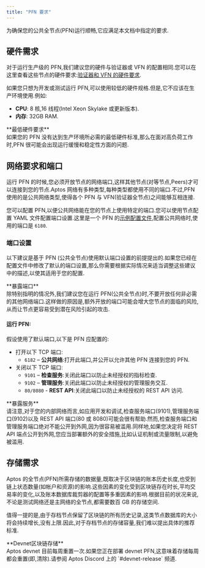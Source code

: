 ```yaml
---
title: "PFN 要求"
---
```



为确保您的公共全节点(PFN)运行顺畅,它应满足本文档中指定的要求.

## 硬件需求

对于运行生产级的 PFN,我们建议您的硬件与验证器或 VFN 的配置相同.您可以在这里查看这些节点的硬件要求:[验证器和 VFN 的硬件要求](/zh/network/nodes/validator-node/node-requirements#hardware-requirements).

如果您只想为开发或测试运行 PFN,可以使用较低的硬件规格.但是,它不应该在生产环境使用.例如:

- **CPU**: 8 核,16 线程(Intel Xeon Skylake 或更新版本).
- **内存**: 32GB RAM.

<Aside type="caution">
  **最低硬件要求**<br />
  如果您的 PFN 没有达到生产环境所必需的最低硬件标准,那么在面对高负荷工作时,PFN 很可能会出现运行缓慢和稳定性方面的问题.
</Aside>

## 网络要求和端口

运行 PFN 的时候,您必须开放节点的网络端口,这样其他节点(对等节点,Peers)才可以连接到您的节点.Aptos 网络有多种类型,每种类型都使用不同的端口.不过,PFN 使用的是公共网络类型,使得各个 PFN 与 VFN(验证器全节点)之间能够互相连接.

您可以配置 PFN,以便公共网络能在您的节点上使用特定的端口.您可以使用节点配置 YAML 文件配置端口设置.这里是一个 PFN 的[示例配置文件](https://github.com/aptos-labs/aptos-core/blob/main/config/src/config/test_data/public_full_node.yaml#L16),配置公共网络时,使用的端口是 `6180`.

### 端口设置

以下建议是基于 PFN (公共全节点)使用默认端口设置的前提提出的.如果您已经在配置文件中修改了默认的端口设置,那么你需要根据实际情况来适当调整这些建议中的描述,以使其适用于您的配置.

<Aside type="caution">
  **暴露端口**<br />
  除特别指明的情况外,我们建议您在运行 PFN(公共全节点)时,不要开放任何非必需的其他网络端口.这样做的原因是,额外开放的端口可能会增大您节点的面临的风险,从而让节点更容易受到潜在风险引起的攻击.
</Aside>

#### 运行 PFN:

假设使用了默认端口,以下是 PFN 应配置的:

- 打开以下 TCP 端口:
  - `6182` – **公共网络**:打开此端口,并公开以允许其他 PFN 连接到您的 PFN.
- 关闭以下 TCP 端口:
  - `9101` – **检查服务**:关闭此端口以防止未经授权的指标检查.
  - `9102` – **管理服务**:关闭此端口以防止未经授权的管理服务交互.
  - `80/8080` - **REST API**:关闭此端口以防止未经授权的 REST API 访问.

<Aside type="caution">
  **暴露服务**<br />
  请注意,对于您的内部网络而言,如应用开发和调试,检查服务端口(9101),管理服务端口(9102)以及 REST API 端口(80 或 8080)可能会很有帮助.然而,检查服务端口和管理服务端口绝对不能公开到外网,因为很容易被滥用.同样地,如果您决定将 REST API 端点公开到外网,您应当部署额外的安全措施,比如认证机制或流量限制,以避免被滥用.
</Aside>

## 存储需求

Aptos 的全节点(PFN)所需存储的数据量,既取决于区块链的账本历史长度,也受到链上状态数量(如帐户和资源)的影响.这些因素的变化受到区块链存在时长,平均交易率的变化,以及账本数据库裁剪器的配置等多重因素的影响.根据目前的状况来说,不论是测试网络还是主网络的全节点,都需要数百 GB 的存储空间.

值得一提的是,由于存档节点保留了区块链的所有历史记录,这类节点数据库的大小将会持续增长,没有上限.因此,对于存档节点的存储容量,我们难以提出具体的推荐标准.

<Aside type="note">
  **Devnet区块链存储**<br />
  Aptos devnet 目前每周重置一次.如果您正在部署 devnet PFN,这意味着存储每周都会重置(即,清除).请参阅 Aptos Discord 上的 `#devnet-release` 频道.
</Aside>
